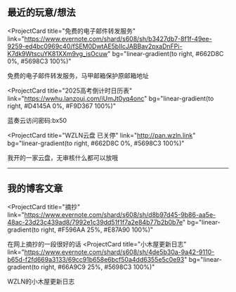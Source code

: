 ## 最近的玩意/想法

<ProjectCard
  title="免费的电子邮件转发服务"
  link="https://www.evernote.com/shard/s608/sh/b3427db7-8f1f-49ee-9259-ed4bc0969c40/fSEM0DwtAE5bIIcJABBav2pxaDnFPi-K7dk9WtscuYK81XXm9vg_isOcuw"
  bg="linear-gradient(to right, #662D8C 0%, #5698C3 100%)"
>
  免费的电子邮件转发服务，马甲邮箱保护原邮箱地址
</ProjectCard>

<ProjectCard
  title="2025高考倒计时日历表"
  link="https://wwhu.lanzouj.com/iUmJt0yq4onc"
  bg="linear-gradient(to right, #D4145A 0%, #F9D367 100%)"
>
  蓝奏云访问密码:bx50
</ProjectCard>

<ProjectCard
  title="WZLN云盘 已关停"
  link="http://pan.wzln.link"
  bg="linear-gradient(to right, #662D8C 0%, #5698C3 100%)"
>
  我开的一家云盘，无审核什么都可以放哦
</ProjectCard>

<hr>
</hr>

## 我的博客文章

<ProjectCard
  title="摘抄"
  link="https://www.evernote.com/shard/s608/sh/d8b97d45-9b86-aa5e-48ac-23d23c439ad8/7992e1c39dd51f1f7a2e84b77b2b0b7e"
  bg="linear-gradient(to right, #F596AA 25%, #E87A90 100%)"
>
  在网上摘抄的一段很好的话
</ProjectCard>
<ProjectCard
  title="小木屋更新日志"
  link="https://www.evernote.com/shard/s608/sh/4de5b30a-9a42-9110-b65d-f2fd669a3133/69cc91b658e6bcf50a4dd6355e5c0e93"
  bg="linear-gradient(to right, #66A9C9 25%, #5698C3 100%)"
>
  WZLN的小木屋更新日志
</ProjectCard>
